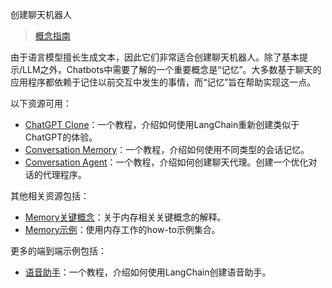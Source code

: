 创建聊天机器人

> [概念指南](https://docs.langchain.com/docs/use-cases/chatbots)

由于语言模型擅长生成文本，因此它们非常适合创建聊天机器人。除了基本提示/LLM之外，Chatbots中需要了解的一个重要概念是“记忆”。大多数基于聊天的应用程序都依赖于记住以前交互中发生的事情，而“记忆”旨在帮助实现这一点。

以下资源可用：

- [ChatGPT Clone](../modules/agents/agent_executors/examples/chatgpt_clone)：一个教程，介绍如何使用LangChain重新创建类似于ChatGPT的体验。
- [Conversation Memory](../modules/memory/getting_started)：一个教程，介绍如何使用不同类型的会话记忆。
- [Conversation Agent](../modules/agents/agents/examples/conversational_agent)：一个教程，介绍如何创建聊天代理。创建一个优化对话的代理程序。

其他相关资源包括：

* [Memory关键概念](../modules/memory)：关于内存相关关键概念的解释。
* [Memory示例](../modules/memory/how_to_guides)：使用内存工作的how-to示例集合。

更多的端到端示例包括：

* [语音助手](chatbots/voice_assistant)：一个教程，介绍如何使用LangChain创建语音助手。